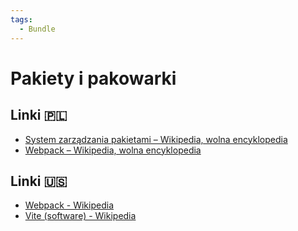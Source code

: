 ```yaml
---
tags:
  - Bundle
---
```


# Pakiety i pakowarki

## Linki 🇵🇱

- [System zarządzania pakietami – Wikipedia, wolna encyklopedia](https://pl.wikipedia.org/wiki/System_zarz%C4%85dzania_pakietami)
- [Webpack – Wikipedia, wolna encyklopedia](https://pl.wikipedia.org/wiki/Webpack)

## Linki 🇺🇸

- [Webpack - Wikipedia](https://en.wikipedia.org/wiki/Webpack)
- [Vite (software) - Wikipedia](<https://en.wikipedia.org/wiki/Vite_(software)>)
